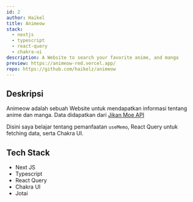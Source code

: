 ```yaml
---
id: 2
author: Haikel
title: Animeow
stack:
  - nextjs
  - typescript
  - react-query
  - chakra-ui
description: A Website to search your favorite anime, and manga
preview: https://animeow-red.vercel.app/
repo: https://github.com/haikelz/animeow
---
```


<LazyLoadImage
  src="works/animeow.png?ik-sdk-version=javascript-1.4.3&updatedAt=1673863931499"
  alt="Animeow"
/>

## Deskripsi

Animeow adalah sebuah Website untuk mendapatkan informasi tentang anime dan manga. Data didapatkan dari [Jikan Moe API](https://jikan.moe/)

Disini saya belajar tentang pemanfaatan `useMemo`, React Query untuk fetching data, serta Chakra UI.

## Tech Stack

- Next JS
- Typescript
- React Query
- Chakra UI
- Jotai
